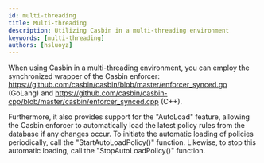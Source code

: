 ```yaml
---
id: multi-threading
title: Multi-threading
description: Utilizing Casbin in a multi-threading environment
keywords: [multi-threading]
authors: [hsluoyz]
---
```


When using Casbin in a multi-threading environment, you can employ the synchronized wrapper of the Casbin enforcer: <https://github.com/casbin/casbin/blob/master/enforcer_synced.go> (GoLang) and <https://github.com/casbin/casbin-cpp/blob/master/casbin/enforcer_synced.cpp> (C++).

Furthermore, it also provides support for the "AutoLoad" feature, allowing the Casbin enforcer to automatically load the latest policy rules from the database if any changes occur. To initiate the automatic loading of policies periodically, call the "StartAutoLoadPolicy()" function. Likewise, to stop this automatic loading, call the "StopAutoLoadPolicy()" function.
